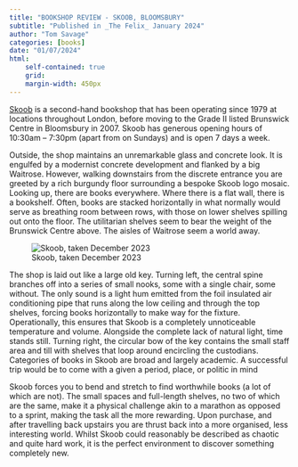 ```yaml
---
title: "BOOKSHOP REVIEW - SKOOB, BLOOMSBURY"
subtitle: "Published in _The Felix_ January 2024"
author: "Tom Savage"
categories: [books]
date: "01/07/2024"
html: 
    self-contained: true
    grid: 
    margin-width: 450px
---
```


[Skoob](https://skoob.com) is a second-hand bookshop that has been operating since 1979 at locations throughout London, before moving to the Grade II listed Brunswick Centre in Bloomsbury in 2007. Skoob has generous opening hours of 10:30am – 7:30pm (apart from on Sundays) and is open 7 days a week.  

Outside, the shop maintains an unremarkable glass and concrete look. It is engulfed by a modernist concrete development and flanked by a big Waitrose. However, walking downstairs from the discrete entrance you are greeted by a rich burgundy floor surrounding a bespoke Skoob logo mosaic. Looking up, there are books everywhere. Where there is a flat wall, there is a bookshelf. Often, books are stacked horizontally in what normally would serve as breathing room between rows, with those on lower shelves spilling out onto the floor. The utilitarian shelves seem to bear the weight of the Brunswick Centre above. The aisles of Waitrose seem a world away.  

::: column-margin
![Skoob, taken December 2023](skoob.webp)
:::

The shop is laid out like a large old key. Turning left, the central spine branches off into a series of small nooks, some with a single chair, some without. The only sound is a light hum emitted from the foil insulated air conditioning pipe that runs along the low ceiling and through the top shelves, forcing books horizontally to make way for the fixture. Operationally, this ensures that Skoob is a completely unnoticeable temperature and volume. Alongside the complete lack of natural light, time stands still. Turning right, the circular bow of the key contains the small staff area and till with shelves that loop around encircling the custodians. Categories of books in Skoob are broad and largely academic. A successful trip would be to come with a given a period, place, or politic in mind


Skoob forces you to bend and stretch to find worthwhile books (a lot of which are not). The small spaces and full-length shelves, no two of which are the same, make it a physical challenge akin to a marathon as opposed to a sprint, making the task all the more rewarding. Upon purchase, and after travelling back upstairs you are thrust back into a more organised, less interesting world. Whilst Skoob could reasonably be described as chaotic and quite hard work, it is the perfect environment to discover something completely new. 